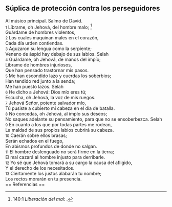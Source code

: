 == Súplica de protección contra los perseguidores ==

Al músico principal. Salmo de David.<br>
{{anchor|1}} <small>1</small> Líbrame, oh Jehová, del hombre malo; <ref>140:1 ''Liberación del mal'': {{lib|LU|121|5|11}}.</ref><br>
Guárdame de hombres violentos,<br>
{{anchor|2}} <small>2</small> Los cuales maquinan males en el corazón,<br>
Cada día urden contiendas.<br>
{{anchor|3}} <small>3</small> Aguzaron su lengua como la serpiente;<br>
Veneno de áspid hay debajo de sus labios. Selah<br>
{{anchor|4}} <small>4</small> Guárdame, oh Jehová, de manos del impío;<br>
Líbrame de hombres injuriosos,<br>
Que han pensado trastornar mis pasos.<br>
{{anchor|5}} <small>5</small> Me han escondido lazo y cuerdas los soberbios;<br>
Han tendido red junto a la senda;<br>
Me han puesto lazos. Selah<br>
{{anchor|6}} <small>6</small> He dicho a Jehová: Dios mío eres tú;<br>
Escucha, oh Jehová, la voz de mis ruegos.<br>
{{anchor|7}} <small>7</small> Jehová Señor, potente salvador mío,<br>
Tú pusiste a cubierto mi cabeza en el día de batalla.<br>
{{anchor|8}} <small>8</small> No concedas, oh Jehová, al impío sus deseos;<br>
No saques adelante su pensamiento, para que no se ensoberbezca. Selah<br>
{{anchor|9}} <small>9</small> En cuanto a los que por todas partes me rodean,<br>
La maldad de sus propios labios cubrirá su cabeza.<br>
{{anchor|10}} <small>10</small> Caerán sobre ellos brasas;<br>
Serán echados en el fuego,<br>
En abismos profundos de donde no salgan.<br>
{{anchor|11}} <small>11</small> El hombre deslenguado no será firme en la tierra;<br>
El mal cazará al hombre injusto para derribarle.<br>
{{anchor|12}} <small>12</small> Yo sé que Jehová tomará a su cargo la causa del afligido,<br>
Y el derecho de los necesitados.<br>
{{anchor|13}} <small>13</small> Ciertamente los justos alabarán tu nombre;<br>
Los rectos morarán en tu presencia.<br>
== Referencias ==

<references />
